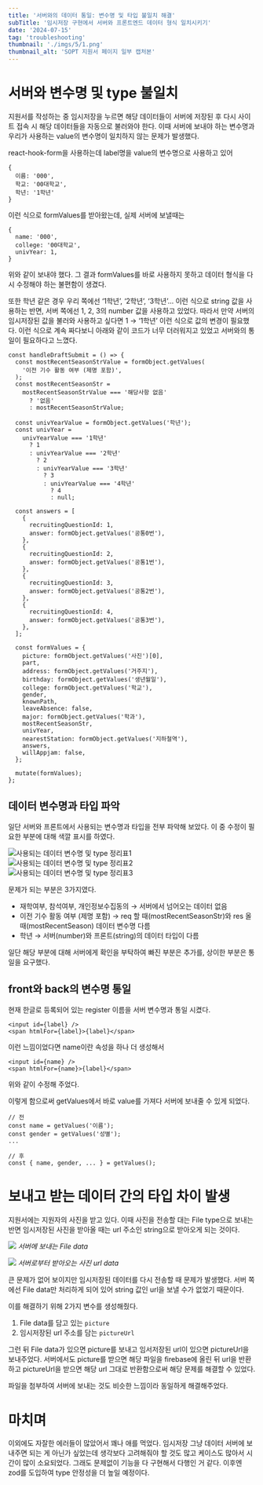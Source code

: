 ```yaml
---
title: '서버와의 데이터 통일: 변수명 및 타입 불일치 해결'
subTitle: '임시저장 구현에서 서버와 프론트엔드 데이터 형식 일치시키기'
date: '2024-07-15'
tag: 'troubleshooting'
thumbnail: './imgs/5/1.png'
thumbnail_alt: 'SOPT 지원서 페이지 일부 캡처본'
---
```


# 서버와 변수명 및 type 불일치

지원서를 작성하는 중 임시저장을 누르면 해당 데이터들이 서버에 저장된 후 다시 사이트 접속 시 해당 데이터들을 자동으로 불러와야 한다.
이때 서버에 보내야 하는 변수명과 우리가 사용하는 value의 변수명이 일치하지 않는 문제가 발생했다.

react-hook-form을 사용하는데 label명을 value의 변수명으로 사용하고 있어

```tsx
{
  이름: '000',
  학교: '00대학교',
  학년: '1학년'
}
```

이런 식으로 formValues를 받아왔는데, 실제 서버에 보낼때는

```tsx
{
  name: '000',
  college: '00대학교',
  univYear: 1,
}
```

위와 같이 보내야 했다.
그 결과 formValues를 바로 사용하지 못하고 데이터 형식을 다시 수정해야 하는 불편함이 생겼다.

또한 학년 같은 경우 우리 쪽에선 ‘1학년’, ‘2학년’, ‘3학년’… 이런 식으로 string 값을 사용하는 반면, 서버 쪽에선 1, 2, 3의 number 값을 사용하고 있었다. 따라서 만약 서버의 임시저장된 값을 불러와 사용하고 싶다면 1 → ‘1학년’ 이런 식으로 값의 변경이 필요했다.
이런 식으로 계속 짜다보니 아래와 같이 코드가 너무 더러워지고 있었고 서버와의 통일이 필요하다고 느꼈다.

```tsx
const handleDraftSubmit = () => {
  const mostRecentSeasonStrValue = formObject.getValues(
    '이전 기수 활동 여부 (제명 포함)',
  );
  const mostRecentSeasonStr =
    mostRecentSeasonStrValue === '해당사항 없음'
      ? '없음'
      : mostRecentSeasonStrValue;

  const univYearValue = formObject.getValues('학년');
  const univYear =
    univYearValue === '1학년'
      ? 1
      : univYearValue === '2학년'
        ? 2
        : univYearValue === '3학년'
          ? 3
          : univYearValue === '4학년'
            ? 4
            : null;

  const answers = [
    {
      recruitingQuestionId: 1,
      answer: formObject.getValues('공통0번'),
    },
    {
      recruitingQuestionId: 2,
      answer: formObject.getValues('공통1번'),
    },
    {
      recruitingQuestionId: 3,
      answer: formObject.getValues('공통2번'),
    },
    {
      recruitingQuestionId: 4,
      answer: formObject.getValues('공통3번'),
    },
  ];

  const formValues = {
    picture: formObject.getValues('사진')[0],
    part,
    address: formObject.getValues('거주지'),
    birthday: formObject.getValues('생년월일'),
    college: formObject.getValues('학교'),
    gender,
    knownPath,
    leaveAbsence: false,
    major: formObject.getValues('학과'),
    mostRecentSeasonStr,
    univYear,
    nearestStation: formObject.getValues('지하철역'),
    answers,
    willAppjam: false,
  };

  mutate(formValues);
};
```

## 데이터 변수명과 타입 파악

일단 서버와 프론트에서 사용되는 변수명과 타입을 전부 파악해 보았다.
이 중 수정이 필요한 부분에 대해 색깔 표시를 하였다.

![사용되는 데이터 변수명 및 type 정리표1](./imgs/5/2.png)
![사용되는 데이터 변수명 및 type 정리표2](./imgs/5/3.png)
![사용되는 데이터 변수명 및 type 정리표3](./imgs/5/4.png)

문제가 되는 부분은 3가지였다.

- 재학여부, 참석여부, 개인정보수집동의 → 서버에서 넘어오는 데이터 없음
- 이전 기수 활동 여부 (제명 포함) → req 할 때(mostRecentSeasonStr)와 res 올 때(mostRecentSeason) 데이터 변수명 다름
- 학년 → 서버(number)와 프론트(string)의 데이터 타입이 다름

일단 해당 부분에 대해 서버에게 확인을 부탁하여 빠진 부분은 추가를, 상이한 부분은 통일을 요구했다.

## front와 back의 변수명 통일

현재 한글로 등록되어 있는 register 이름을 서버 변수명과 통일 시켰다.

```tsx
<input id={label} />
<span htmlFor={label}>{label}</span>
```

이런 느낌이었다면 name이란 속성을 하나 더 생성해서

```tsx
<input id={name} />
<span htmlFor={name}>{label}</span>
```

위와 같이 수정해 주었다.

이렇게 함으로써 getValues에서 바로 value를 가져다 서버에 보내줄 수 있게 되었다.

```tsx
// 전
const name = getValues('이름');
const gender = getValues('성별');
...
```

```tsx
// 후
const { name, gender, ... } = getValues();
```

# 보내고 받는 데이터 간의 타입 차이 발생

지원서에는 지원자의 사진을 받고 있다.
이때 사진을 전송할 대는 File type으로 보내는 반면
임시저장된 사진을 받아올 때는 url 주소인 string으로 받아오게 되는 것이다.

![](./imgs/5/5.png)
_서버에 보내는 File data_

![](./imgs/5/6.png)
_서버로부터 받아오는 사진 url data_

큰 문제가 없어 보이지만 임시저장된 데이터를 다시 전송할 때 문제가 발생했다.
서버 쪽에선 File data만 처리하게 되어 있어 string 값인 url을 보낼 수가 없었기 때문이다.

이를 해결하기 위해 2가지 변수를 생성해줬다.

1. File data를 담고 있는 `picture`
2. 임시저장된 url 주소를 담는 `pictureUrl`

그런 뒤 File data가 있으면 picture를 보내고 임서저장된 url이 있으면 pictureUrl을 보내주었다.
서버에서도 picture를 받으면 해당 파일을 firebase에 올린 뒤 url을 반환하고 pictureUrl을 받으면 해당 url 그대로 반환함으로써 해당 문제를 해결할 수 있었다.

파일을 첨부하여 서버에 보내는 것도 비슷한 느낌이라 동일하게 해결해주었다.

# 마치며

이외에도 자잘한 에러들이 많았어서 꽤나 애를 먹었다.
임시저장 그냥 데이터 서버에 보내주면 되는 게 아닌가 싶었는데
생각보다 고려해줘야 할 것도 많고 케이스도 많아서 시간이 많이 소요되었다.
그래도 문제없이 기능을 다 구현해서 다행인 거 같다.
이후엔 zod를 도입하여 type 안정성을 더 높일 예정이다.
